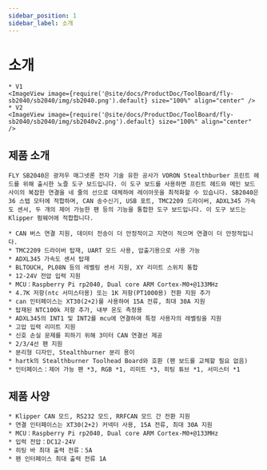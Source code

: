 ```yaml
---
sidebar_position: 1
sidebar_label: 소개
---
```


# 소개

    * V1
    <ImageView image={require('@site/docs/ProductDoc/ToolBoard/fly-sb2040/sb2040/img/sb2040.png').default} size="100%" align="center" />
    * V2
    <ImageView image={require('@site/docs/ProductDoc/ToolBoard/fly-sb2040/sb2040/img/sb2040v2.png').default} size="100%" align="center" />

## 제품 소개

    FLY SB2040은 광저우 매그넷론 전자 기술 유한 공사가 VORON Stealthburber 프린트 헤드를 위해 출시한 노즐 도구 보드입니다. 이 도구 보드를 사용하면 프린트 헤드와 메인 보드 사이의 복잡한 연결을 네 줄의 선으로 대체하여 레이아웃을 최적화할 수 있습니다. SB2040은 36 스텝 모터에 적합하며, CAN 송수신기, USB 포트, TMC2209 드라이버, ADXL345 가속도 센서, 두 개의 제어 가능한 팬 등의 기능을 통합한 도구 보드입니다. 이 도구 보드는 Klipper 펌웨어에 적합합니다.

    * CAN 버스 연결 지원, 데이터 전송이 더 안정적이고 지연이 적으며 연결이 더 안정적입니다.
    * TMC2209 드라이버 탑재, UART 모드 사용, 압출기용으로 사용 가능
    * ADXL345 가속도 센서 탑재
    * BLTOUCH, PL08N 등의 레벨링 센서 지원, XY 리미트 스위치 통합
    * 12-24V 전압 입력 지원 
    * MCU：Raspberry Pi rp2040, Dual core ARM Cortex-M0+@133MHz
    * 4.7K 저항(ntc 서미스터용) 또는 1K 저항(PT1000용) 전환 지원 추가
    * can 인터페이스는 XT30(2+2)를 사용하여 15A 전류, 최대 30A 지원
    * 탑재된 NTC100k 저항 추가, 내부 온도 측정용
    * ADXL345의 INT1 및 INT2를 mcu에 연결하여 특정 사용자의 레벨링을 지원
    * 고압 입력 리미트 지원
    * 신호 손실 문제를 피하기 위해 3미터 CAN 연결선 제공
    * 2/3/4선 팬 지원
    * 분리형 디자인, Stealthburner 분리 용이
    * hartk의 Stealthburner Toolhead Board와 호환 (팬 보드를 교체할 필요 없음)
    * 인터페이스：제어 가능 팬 *3, RGB *1, 리미트 *3, 히팅 튜브 *1, 서미스터 *1

## 제품 사양

    * Klipper CAN 모드, RS232 모드, RRFCAN 모드 간 전환 지원
    * 연결 인터페이스는 XT30(2+2) 커넥터 사용, 15A 전류, 최대 30A 지원
    * MCU：Raspberry Pi rp2040, Dual core ARM Cortex-M0+@133MHz
    * 입력 전압：DC12-24V
    * 히팅 바 최대 출력 전류：5A
    * 팬 인터페이스 최대 출력 전류 1A

